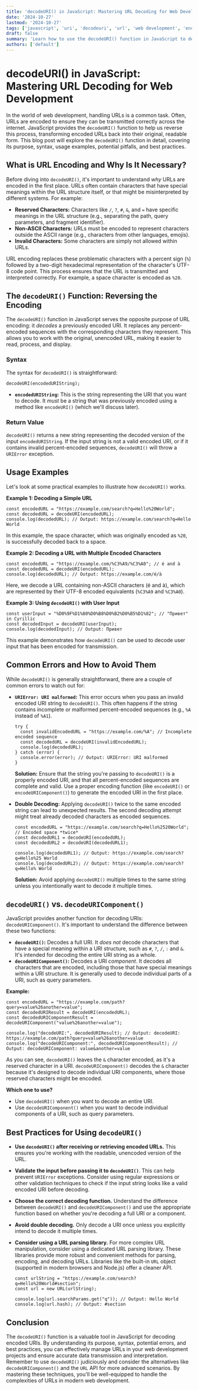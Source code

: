 ```yaml
---
title: 'decodeURI() in JavaScript: Mastering URL Decoding for Web Development'
date: '2024-10-27'
lastmod: '2024-10-27'
tags: ['javascript', 'uri', 'decodeuri', 'url', 'web development', 'encoding', 'decoding']
draft: false
summary: 'Learn how to use the decodeURI() function in JavaScript to decode encoded URIs and URLs effectively. This comprehensive guide covers its syntax, usage examples, potential errors, and best practices for web developers.'
authors: ['default']
---
```


# decodeURI() in JavaScript: Mastering URL Decoding for Web Development

In the world of web development, handling URLs is a common task. Often, URLs are encoded to ensure they can be transmitted correctly across the internet. JavaScript provides the `decodeURI()` function to help us reverse this process, transforming encoded URLs back into their original, readable form. This blog post will explore the `decodeURI()` function in detail, covering its purpose, syntax, usage examples, potential pitfalls, and best practices.

## What is URL Encoding and Why Is It Necessary?

Before diving into `decodeURI()`, it's important to understand _why_ URLs are encoded in the first place. URLs often contain characters that have special meanings within the URL structure itself, or that might be misinterpreted by different systems. For example:

- **Reserved Characters:** Characters like `/`, `?`, `#`, `&`, and `=` have specific meanings in the URL structure (e.g., separating the path, query parameters, and fragment identifier).
- **Non-ASCII Characters:** URLs must be encoded to represent characters outside the ASCII range (e.g., characters from other languages, emojis).
- **Invalid Characters:** Some characters are simply not allowed within URLs.

URL encoding replaces these problematic characters with a percent sign (`%`) followed by a two-digit hexadecimal representation of the character's UTF-8 code point. This process ensures that the URL is transmitted and interpreted correctly. For example, a space character is encoded as `%20`.

## The `decodeURI()` Function: Reversing the Encoding

The `decodeURI()` function in JavaScript serves the opposite purpose of URL encoding: it _decodes_ a previously encoded URI. It replaces any percent-encoded sequences with the corresponding characters they represent. This allows you to work with the original, unencoded URL, making it easier to read, process, and display.

### Syntax

The syntax for `decodeURI()` is straightforward:

```plaintext
decodeURI(encodedURIString);
```

- **`encodedURIString`:** This is the string representing the URI that you want to decode. It _must_ be a string that was previously encoded using a method like `encodeURI()` (which we'll discuss later).

### Return Value

`decodeURI()` returns a new string representing the decoded version of the input `encodedURIString`. If the input string is not a valid encoded URI, or if it contains invalid percent-encoded sequences, `decodeURI()` will throw a `URIError` exception.

## Usage Examples

Let's look at some practical examples to illustrate how `decodeURI()` works.

**Example 1: Decoding a Simple URL**

```plaintext
const encodedURL = "https://example.com/search?q=Hello%20World";
const decodedURL = decodeURI(encodedURL);
console.log(decodedURL); // Output: https://example.com/search?q=Hello World
```

In this example, the space character, which was originally encoded as `%20`, is successfully decoded back to a space.

**Example 2: Decoding a URL with Multiple Encoded Characters**

```plaintext
const encodedURL = "https://example.com/%C3%A9/%C3%A0"; // é and à
const decodedURL = decodeURI(encodedURL);
console.log(decodedURL); // Output: https://example.com/é/à
```

Here, we decode a URL containing non-ASCII characters (é and à), which are represented by their UTF-8 encoded equivalents (`%C3%A9` and `%C3%A0`).

**Example 3: Using `decodeURI()` with User Input**

```plaintext
const userInput = "%D0%9F%D1%80%D0%B8%D0%B2%D0%B5%D1%82"; // "Привет" in Cyrillic
const decodedInput = decodeURI(userInput);
console.log(decodedInput); // Output: Привет
```

This example demonstrates how `decodeURI()` can be used to decode user input that has been encoded for transmission.

## Common Errors and How to Avoid Them

While `decodeURI()` is generally straightforward, there are a couple of common errors to watch out for:

- **`URIError: URI malformed`:** This error occurs when you pass an invalid encoded URI string to `decodeURI()`. This often happens if the string contains incomplete or malformed percent-encoded sequences (e.g., `%A` instead of `%A1`).

  ```plaintext
  try {
    const invalidEncodedURL = "https://example.com/%A"; // Incomplete encoded sequence
    const decodedURL = decodeURI(invalidEncodedURL);
    console.log(decodedURL);
  } catch (error) {
    console.error(error); // Output: URIError: URI malformed
  }
  ```

  **Solution:** Ensure that the string you're passing to `decodeURI()` is a properly encoded URI, and that all percent-encoded sequences are complete and valid. Use a proper encoding function (like `encodeURI()` or `encodeURIComponent()`) to generate the encoded URI in the first place.

- **Double Decoding:** Applying `decodeURI()` twice to the same encoded string can lead to unexpected results. The second decoding attempt might treat already decoded characters as encoded sequences.

  ```plaintext
  const encodedURL = "https://example.com/search?q=Hello%2520World"; // Encoded space *twice*
  const decodedURL1 = decodeURI(encodedURL);
  const decodedURL2 = decodeURI(decodedURL1);

  console.log(decodedURL1); // Output: https://example.com/search?q=Hello%25 World
  console.log(decodedURL2); // Output: https://example.com/search?q=Hello% World
  ```

  **Solution:** Avoid applying `decodeURI()` multiple times to the same string unless you intentionally want to decode it multiple times.

## `decodeURI()` vs. `decodeURIComponent()`

JavaScript provides another function for decoding URIs: `decodeURIComponent()`. It's important to understand the difference between these two functions:

- **`decodeURI()`:** Decodes a full URI. It _does not_ decode characters that have a special meaning within a URI structure, such as `#`, `?`, `/`, `:` and `&`. It's intended for decoding the entire URI string as a whole.
- **`decodeURIComponent()`:** Decodes a URI _component_. It decodes all characters that are encoded, including those that have special meanings within a URI structure. It is generally used to decode individual parts of a URI, such as query parameters.

**Example:**

```plaintext
const encodedURL = "https://example.com/path?query=value%26another=value";
const decodedURIResult = decodeURI(encodedURL);
const decodedURIComponentResult = decodeURIComponent("value%26another=value");

console.log("decodeURI:", decodedURIResult); // Output: decodeURI: https://example.com/path?query=value%26another=value
console.log("decodeURIComponent:", decodedURIComponentResult); // Output: decodeURIComponent: value&another=value
```

As you can see, `decodeURI()` leaves the `&` character encoded, as it's a reserved character in a URI. `decodeURIComponent()` decodes the `&` character because it's designed to decode individual URI components, where those reserved characters might be encoded.

**Which one to use?**

- Use `decodeURI()` when you want to decode an entire URI.
- Use `decodeURIComponent()` when you want to decode individual components of a URI, such as query parameters.

## Best Practices for Using `decodeURI()`

- **Use `decodeURI()` after receiving or retrieving encoded URLs.** This ensures you're working with the readable, unencoded version of the URL.
- **Validate the input before passing it to `decodeURI()`**. This can help prevent `URIError` exceptions. Consider using regular expressions or other validation techniques to check if the input string looks like a valid encoded URI before decoding.
- **Choose the correct decoding function.** Understand the difference between `decodeURI()` and `decodeURIComponent()` and use the appropriate function based on whether you're decoding a full URI or a component.
- **Avoid double decoding.** Only decode a URI once unless you explicitly intend to decode it multiple times.
- **Consider using a URL parsing library.** For more complex URL manipulation, consider using a dedicated URL parsing library. These libraries provide more robust and convenient methods for parsing, encoding, and decoding URLs. Libraries like the built-in `URL` object (supported in modern browsers and Node.js) offer a cleaner API.

  ```plaintext
  const urlString = "https://example.com/search?q=Hello%20World#section";
  const url = new URL(urlString);

  console.log(url.searchParams.get("q")); // Output: Hello World
  console.log(url.hash); // Output: #section
  ```

## Conclusion

The `decodeURI()` function is a valuable tool in JavaScript for decoding encoded URIs. By understanding its purpose, syntax, potential errors, and best practices, you can effectively manage URLs in your web development projects and ensure accurate data transmission and interpretation. Remember to use `decodeURI()` judiciously and consider the alternatives like `decodeURIComponent()` and the `URL` API for more advanced scenarios. By mastering these techniques, you'll be well-equipped to handle the complexities of URLs in modern web development.
